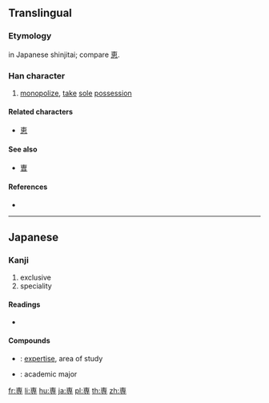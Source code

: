 {{also|專|尃}}

==Translingual==
{{Han simplified forms|專|専|专}}

===Etymology===
{{Han simp|專}} in Japanese shinjitai; compare [[恵]].

===Han character===
{{Han char|rn=41|rad=寸|as=06|sn=9|four=|canj=JWDI|ids=⿱𤰔寸}}

# [[monopolize]], [[take]] [[sole]] [[possession]]

====Related characters====
* [[恵]] <!-- same simplification -->

====See also====
* [[曺]]

====References====
* {{Han ref|kx=0294.111|hdz=10504.141|uh=5C02|ud=23554}}

----

==Japanese==

===Kanji===
{{ja-kanji|grade=6|rs=寸06|style=s|kyu=專}}

# exclusive
# speciality

====Readings====
* {{ja-readings|on=[[せん]] (sen)|kun=[[もっぱら]] (moppara)}}

====Compounds====
* {{ja-r|専門|せんもん}}: [[expertise]], area of study
* {{ja-r|専攻|せんこう}}: academic major

[[fr:専]]
[[li:専]]
[[hu:専]]
[[ja:専]]
[[pl:専]]
[[th:専]]
[[zh:専]]